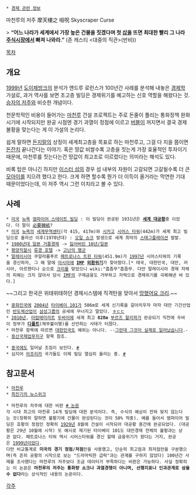  * [[경제 관련 정보]]

마천루의 저주
摩天樓之 咀呪
Skyscraper Curse

> '''“어느 나라가 세계에서 가장 높은 건물을 짓겠다며 첫 [[삽]]을 뜨면 최대한 빨리 그 나라 [[주식시장]]에서 빠져 나와라.”''' (존 캐스티 <대중의 직관>(반비))

[[목차]]
== 개요 ==
[[1999년]] [[도이체방크]]의 분석가 앤드루 로런스가 100년간 사례를 분석해 내놓은 [[경제학]] 가설로, 과거 역사를 보면 초고층 빌딩은 경제위기를 예고하는 신호 역할을 해왔다는 것. [[승자의 저주]]와 비슷한 개념이다.

천문학적인 비용이 들어가는 [[마천루]] 건설 프로젝트는 주로 돈줄이 풀리는 통화정책 완화 시기에 시작되지만 완공 시점엔 경기 과열이 정점에 이르고 [[버블]]이 꺼지면서 결국 경제 불황을 맞는다는 게 이 가설의 논리다. 

쉽게 말하면 [[돈지랄]]의 상징이 세계최고층을 목표로 하는 마천루고, 그걸 다 지을 쯤이면 [[돈잔치]] 끝나간다는 이야기. 혹은 땅값 비쌀수록 고층을 짓는게 가장 효율적인 투자이기 때문에, 마천루를 짓는다는건 땅값이 최고조로 이르렀다는 의미라는 해석도 있다.

비록 탑은 아니긴 하지만 [[이스터 섬]]의 경우 섬 내부의 자원이 고갈되면 고갈될수록 더 큰 [[모아이]]를 지으려 했다고 한다. 크게 하면 할수록 뭔가 더 이득이 올거라는 막연한 기대 때문이었다는데, 이 저주 역시 그런 이치라고 볼 수 있다.

== 사례 ==
 * [[미국]] [[뉴욕]] [[엠파이어 스테이트 빌딩]] : 이 빌딩이 완공된 1931년은 '''[[세계 대공황]]'''중 이었다. 더 말이 [[必要韓紙]]?
 * [[미국]] [[뉴욕]]의 [[세계무역센터]](각 415, 417m)와 [[시카고]] [[시어스 타워]](442m)가 세계 최고 빌딩으로 올라선 이후(1970년대) : [[오일 쇼크]] 발생으로 세계 최악의 [[스태그플레이션]] 발발.
 * [[1980년대 일본 거품경제]] -> [[잃어버린 10년/일본]]
 * [[평양직할시]] [[류경 호텔]] -> [[고난의 행군]]
 * [[말레이시아]] 쿠알라룸푸르 [[페트로나스 트윈 타워]](451.9m)가 [[1997년]] 시어스타워의 기록을 경신하자, 그 해 말에 [[아시아]]에 '''[[국제통화기금|IMF]] [[외환위기]]'''가 찾아왔다.[* 태국, 대한민국, 대만, 러시아, 아르헨티나 순으로 [[크리]]를 맞았으니 wiki:"흠좀무"흠좀무. 다만 말레이시아 경제 자체의 피해는 크지 않아서 당시 [[IMF]]의 구제금융도 거부하고 자력으로 경제위기를 극복해낸 바 있다.] 
~~그리고 한국은 위태위태하던 경제시스템에 직격탄을 맞아서 [[외환위기|망했어요 크리]].~~
 * [[중화민국]]에 [[2004년]] [[타이베이 101]]가 506m로 세계 신기록을 갈아치우자 마자 대만 기간산업인 [[반도체]]산업이 [[삼성그룹]]의 공세에 무너지고 말았다. [[ㅎㄷㄷ]]
 * [[2010년]], [[아랍에미리트]] [[두바이]]에 세계 최고 '''828m''' [[부르즈 할리파]]가 완공되기 직전에 두바이 정부가 '''[[디폴트]]'''(채무불이행)를 선언하는 사태가 터졌다.
 * 마천루 항목에 따르면 [[대한민국]]도 예외는 아니다. --[[그런데 그것이 실제로 일어났습니다]].-- [[용산국제업무지구]] 항목 참조.

 * [[중국]]에도 일어날 조짐이 보인다. [http://media.daum.net/economic/world/newsview?newsid=20131103154708686 #]
 * 심지어 [[아프리카]] 국가들도 이제 빌딩 열심히 올리는 중. [http://media.daum.net/foreign/others/newsview?newsid=20131115204707042 #]

== 참고문서 ==
 * [[마천루]]
 * [http://youtu.be/cCz3bZbsWtk 최진기의 뉴스위크]

 * 마천루의 저주에 대한 비판 [http://pds23.egloos.com/pds/201205/04/49/SSRN-id1970059.pdf # 논문] 
 각 시대 최고의 마천루 14개 빌딩에 대한 분석이다. 즉, 수식의 예상이 전혀 맞지 않는다는 것(정확히 말하면 불황기에 건물이 완성된다는 것이 50% 적중). 예를 들어서 엠파이어 빌딩은 호황의 정점인 정확히 [[1929년]] 8월에 건설이 시작되어 대공황 중간에 완공되었다. (대공황은 29년 10월에 시작) 또 예시로 제기된 타이베이 101도 대만경제 전체의 불황과는 상관 없다. 페트로나스 타워 역시 시어스타워를 경신 할때 금융위기가 왔다는 거지, 완공은 [[1999년]]이었다.
 다만 비교통계로 '''미국의 경기 정점/저점'''만을 사용했고, 단순히 최고점과 최저점만을 구분했으며(즉 흔히 공황의 시작으로 보는 "드라마틱한 급락"과는 관계를 구하지 않았다) 100년간 사례를 조사했다는 마천루의 저주보다 조금 데이터가 부족하다는 비판은 가능하다. 사실 정확히는 이 논문은 '''마천루의 저주는 통화량 쇼크나 과열경쟁이 아니며, 선행지표나 인과관계로 삼을 수 없다'''라는 상식적인 내용의 논문이다. 

[[각주]]
